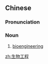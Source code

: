 ==Chinese==
{{zh-forms|type=22}}

===Pronunciation===
{{zh-pron
|m=shēngwù gōngchéng
|cat=n
}}

===Noun===
{{zh-noun}}

# [[bioengineering]]

[[zh:生物工程]]